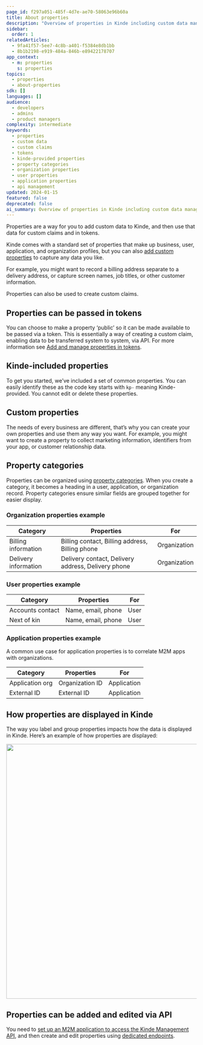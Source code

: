 ```yaml
---
page_id: f297a051-485f-4d7e-ae70-58063e96b60a
title: About properties
description: "Overview of properties in Kinde including custom data management, token claims, property categories, and API integration for flexible data storage"
sidebar:
  order: 1
relatedArticles:
  - 9fa41f57-5ee7-4c8b-a401-f5384e8db1bb
  - 8b1b2198-e919-484a-846b-e89422178707
app_context:
  - m: properties
    s: properties
topics:
  - properties
  - about-properties
sdk: []
languages: []
audience:
  - developers
  - admins
  - product managers
complexity: intermediate
keywords:
  - properties
  - custom data
  - custom claims
  - tokens
  - kinde-provided properties
  - property categories
  - organization properties
  - user properties
  - application properties
  - api management
updated: 2024-01-15
featured: false
deprecated: false
ai_summary: Overview of properties in Kinde including custom data management, token claims, property categories, and API integration for flexible data storage.
---
```


Properties are a way for you to add custom data to Kinde, and then use that data for custom claims and in tokens.

Kinde comes with a standard set of properties that make up business, user, application, and organization profiles, but you can also [add custom properties](/properties/work-with-properties/manage-properties/) to capture any data you like.

For example, you might want to record a billing address separate to a delivery address, or capture screen names, job titles, or other customer information.

Properties can also be used to create custom claims.

## Properties can be passed in tokens

You can choose to make a property ‘public’ so it can be made available to be passed via a token. This is essentially a way of creating a custom claim, enabling data to be transferred system to system, via API. For more information see [Add and manage properties in tokens](/properties/work-with-properties/properties-in-tokens/).

## Kinde-included properties

To get you started, we’ve included a set of common properties. You can easily identify these as the code key starts with `kp-` meaning Kinde-provided. You cannot edit or delete these properties.

## Custom properties

The needs of every business are different, that’s why you can create your own properties and use them any way you want. For example, you might want to create a property to collect marketing information, identifiers from your app, or customer relationship data.

## Property categories

Properties can be organized using [property categories](/properties/work-with-properties/property-groups/). When you create a category, it becomes a heading in a user, application, or organization record. Property categories ensure similar fields are grouped together for easier display. 

### Organization properties example

| Category             | Properties                                         | For          |
| -------------------- | -------------------------------------------------- | ------------ |
| Billing information  | Billing contact, Billing address, Billing phone    | Organization |
| Delivery information | Delivery contact, Delivery address, Delivery phone | Organization |

### User properties example

| Category         | Properties         | For  |
| ---------------- | ------------------ | ---- |
| Accounts contact | Name, email, phone | User |
| Next of kin      | Name, email, phone | User |

### Application properties example

A common use case for application properties is to correlate M2M apps with organizations.

| Category         | Properties         | For         |
| -----------      | ------------       | ----        |
| Application org  | Organization ID    | Application |
| External ID      | External ID        | Application |


## How properties are displayed in Kinde

The way you label and group properties impacts how the data is displayed in Kinde. Here’s an example of how properties are displayed:

<img
  src="https://imagedelivery.net/skPPZTHzSlcslvHjesZQcQ/8250f7ea-f6a2-4c47-2e40-a824ef4f4800/public
  alt="
  width="672px"
  height="auto"
  fetchpriority="low"
  loading="lazy"
  decoding="async"
/>

## Properties can be added and edited via API

You need to [set up an M2M application to access the Kinde Management API](/developer-tools/kinde-api/connect-to-kinde-api/), and then create and edit properties using [dedicated endpoints](/kinde-apis/management#tag/properties). 
